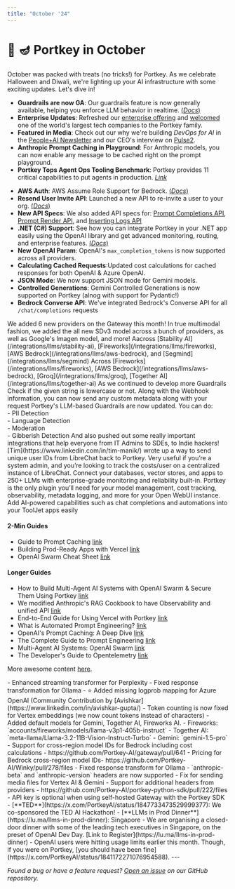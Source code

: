 ```yaml
---
title: "October '24"
---
```


# 🎃 🪔 Portkey in October

October was packed with treats (no tricks!) for Portkey. As we celebrate Halloween and Diwali, we're lighting up your AI infrastructure with some exciting updates. Let's dive in!


<Update label="Highlights">

- **Guardrails are now GA**: Our guardrails feature is now generally available, helping you enforce LLM behavior in realtime. [(*Docs*)](/product/guardrails)
- **Enterprise Updates**: Refreshed our [enterprise offering](https://portkey.ai/docs/product/enterprise-offering) and [welcomed](https://x.com/PortkeyAI/status/1841292805454643393) one of the world's largest tech companies to the Portkey family.
- **Featured in Media**: Check out our why we're building *DevOps for AI* in the [People+AI Newsletter](https://sreeramsridhar.substack.com/p/building-the-devops-for-ai) and our CEO's interview on [Pulse2](https://pulse2.com/portkey-profile-rohit-agarwal-interview/).
- **Anthropic Prompt Caching in Playground**: For Anthropic models, you can now enable any message to be cached right on the prompt playground.
- **Portkey Tops Agent Ops Tooling Benchmark**: Portkey provides 11 critical capabilities to put agents in production. [*Link*](https://x.com/PortkeyAI/status/1851596076488479001)

</Update>

<Update label="Features">

- **AWS Auth**: AWS Assume Role Support for Bedrock. [(*Docs*)](/product/ai-gateway/virtual-keys/bedrock-amazon-assumed-role)
- **Resend User Invite API**: Launched a new API to re-invite a user to your org. [(*Docs*)](/api-reference/admin-api/control-plane/admin/user-invites/resend-a-user-invite)
- **New API Specs**: We also added API specs for: [Prompt Completions API](/api-reference/inference-api/prompts/prompt-completion), [Prompt Render API](/api-reference/inference-api/prompts/prompt-render), and [Inserting Logs API](/api-reference/admin-api/data-plane/logs/insert-a-log)
- **.NET (C#) Support**: See how you can integrate Portkey in your .NET app easily using the OpenAI library and get advanced monitoring, routing, and enterprise features. [(*Docs*)](/api-reference/inference-api/sdks/c-sharp)
- **New OpenAI Param**: OpenAI's `max_completion_tokens` is now supported <Tooltip tip="This means you can send either the `max_completion_tokens` or `max_tokens` param in your requests and Portkey will handle both correctly">across all providers.</Tooltip>
- **Calculating Cached Requests**:Updated cost calculations for cached responses for both OpenAI & Azure OpenAI.
- **JSON Mode**: We now support JSON mode for Gemini models.
- **Controlled Generations**: Gemini Controlled Generations is now supported on Portkey (alnog with support for Pydantic!)
- **Bedrock Converse API**: We've integrated Bedrock's Converse API for all `/chat/completions` requests

</Update>

<Update label="Providers">
We added 6 new providers on the Gateway this month!
<CardGroup cols={3}>
<Card title="Lemonfox" href="/integrations/llms/lemon-fox"></Card>
<Card title="Lambda Labs" href="/integrations/llms/lambda"></Card>
<Card title="Dashscope" href="/integrations/llms/dashscope"></Card>
<Card title="Upstage" href="/integrations/llms/upstage"></Card>
<Card title="Github"></Card>
<Card title="vLLM" href="/integrations/llms/vllm"></Card>
</CardGroup>

</Update>

<Update label="Models">
In true multimodal fashion, we added the all new SDv3 model across a bunch of providers, as well as Google's Imagen model, and more!
<CardGroup cols={2}>
<Card title="Stable Diffusion v3" href="/api-reference/inference-api/images/create-image">Aacross [Stability AI](/integrations/llms/stability-ai), [Fireworks](/integrations/llms/fireworks), [AWS Bedrock](/integrations/llms/aws-bedrock), and [Segmind](/integrations/llms/segmind)</Card>
<Card title="Llama 3.2">Across [Fireworks](/integrations/llms/fireworks), [AWS Bedrock](/integrations/llms/aws-bedrock), [Groq](/integrations/llms/groq), [Together AI](/integrations/llms/together-ai)</Card>
<Card title="Vertex English & Multilingual Embeddings" href="/integrations/llms/vertex-ai#text-embedding-models"></Card>
<Card title="Imagen on Google Vertex" href="/api-reference/inference-api/images/create-image"></Card>
</CardGroup>

</Update>

<Update label="Guardrails">
As we continued to develop more Guardrails
<CardGroup cols={2}>
<Card title="Lowercase Detection">Check if the given string is lowercase or not.</Card>
<Card title="Custom Webhooks">Along with the Webhook information, you can now send any custom metadata along with your request</Card>
<Card title="LLM-based Guardrails">Portkey's LLM-based Guardrails are now updated. You can do:<br />- PII Detection<br />- Language Detection<br />- Moderation<br />- Gibberish Detection</Card>
</CardGroup>
</Update>

<Update label="Integrations">
And also pushed out some really important integrations that help everyone from IT Admins to SDEs, to Indie hackers!
<CardGroup cols={2}>
<Card title="LibreChat for Portkey" href="https://github.com/timmanik/librechat-for-portkey">[Tim](https://www.linkedin.com/in/tim-manik/) wrote up a way to send unique user IDs from LibreChat back to Portkey. Very useful if you’re a system admin, and you’re looking to track the costs/user on a centralized instance of LibreChat.</Card>
<Card title="MindsDB" href="/integrations/libraries/mindsdb">Connect your databases, vector stores, and apps to 250+ LLMs with enterprise-grade monitoring and reliability built-in.</Card>
<Card title="OpenWebUI" href="/integrations/libraries/openwebui">Portkey is the only plugin you’ll need for your model management, cost tracking, observability, metadata logging, and more for your Open WebUI instance.</Card>
<Card title="ToolJet" href="/integrations/libraries/tooljet">Add AI-powered capabilities such as chat completions and automations into your ToolJet apps easily</Card>
</CardGroup>

</Update>

<Update label="Resources">

#### 2-Min Guides
- Guide to Prompt Caching [link](https://x.com/PortkeyAI/status/1843209780627997089)
- Building Prod-Ready Apps with Vercel [link](https://x.com/PortkeyAI/status/1844675148609204615)
- OpenAI Swarm Cheat Sheet [link](https://x.com/jumbld/status/1846909380354064526)

#### Longer Guides
- How to Build Multi-Agent AI Systems with OpenAI Swarm & Secure Them Using Portkey [link](https://www.youtube.com/watch?v=9qLkAEJol9A)
- We modified Anthropic's RAG Cookbook to have Observability and unified API [link](https://github.com/Portkey-AI/gateway/blob/main/cookbook/use-cases/Contextual%20Embeddings%20Guide%20Anthropic%2C%20Cohere%2C%20Voyage.ipynb)
- End-to-End Guide for Using Vercel with Portkey [link](https://github.com/Portkey-AI/gateway/tree/main/cookbook/integrations/vercel)
- What is Automated Prompt Engineering? [link](https://portkey.ai/blog/what-is-automated-prompt-engineering/)
- OpenAI's Prompt Caching: A Deep Dive [link](https://portkey.ai/blog/openais-prompt-caching-a-deep-dive/)
- The Complete Guide to Prompt Engineering [link](https://portkey.ai/blog/the-complete-guide-to-prompt-engineering/)
- Multi-Agent AI Systems: OpenAI Swarm [link](https://portkey.ai/blog/multi-agent-ai-systems-openai-swarm/)
- The Developer's Guide to Opentelemetry [link](https://portkey.ai/blog/the-developers-guide-to-opentelemetry-a-real-time-journey-into-observability/)

More awesome content [here](https://portkey.ai/blog).

</Update>

<Update label="Fixes">
- Enhanced streaming transformer for Perplexity
- Fixed response transformation for Ollama
- ⭐️ Added missing logprob mapping for Azure OpenAI (Community Contribution by [Avishkar](https://www.linkedin.com/in/avishkar-gupta/)
- Token counting is now fixed for Vertex embeddings (we now count tokens instead of characters)
- Added default models for Gemini, Together AI, Fireworks AI.
  - Fireworks: `accounts/fireworks/models/llama-v3p1-405b-instruct`
  - Together AI: `meta-llama/Llama-3.2-11B-Vision-Instruct-Turbo`
  - Gemini: `gemini-1.5-pro`
- Support for cross-region model IDs for Bedrock including cost calculations - https://github.com/Portkey-AI/gateway/pull/641 - Pricing for Bedrock cross-region model IDs- https://github.com/Portkey-AI/Winky/pull/278/files
- Fixed response transform for Ollama
- `anthropic-beta` and `anthropic-version` headers are now supported
- Fix for sending media files for Vertex AI & Gemini
- Support for additional headers from providers - https://github.com/Portkey-AI/portkey-python-sdk/pull/222/files
- API key is optional when using self-hosted Gateway with the Portkey SDK

</Update>

<Update label="Events">
- [**TED**](https://x.com/PortkeyAI/status/1847733473529999377): We co-sponsored the TED AI Hackathon!
- [**LLMs in Prod Dinner**](https://lu.ma/llms-in-prod-dinner): Singapore - We are organising a closed-door dinner with some of the leading tech executives in Singapore, on the preset of OpenAI Dev Day. [Link to Register](https://lu.ma/llms-in-prod-dinner)
</Update>

<Update label="News">
- OpenAI users were hitting usage limits earlier this month. Though, if you were on Portkey, [you should have been fine](https://x.com/PortkeyAI/status/1841172271076954588).
</Update>
---

*Found a bug or have a feature request? [Open an issue](https://github.com/Portkey-AI/gateway/issues) on our GitHub repository.*
